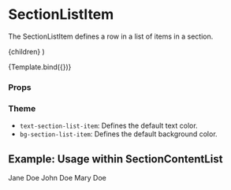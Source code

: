 
<Meta title="Components/Section/SectionListItem" component={SectionListItem} />

# SectionListItem

The SectionListItem defines a row in a list of items in a section.

  <SectionListItem>{children}</SectionListItem>
)

<Canvas>
  <Story name="Default" args={{ children: 'Jane Doe' }}>
    {Template.bind({})}
  </Story>
</Canvas>

### Props

<ArgsTable story="Default" />

### Theme

- `text-section-list-item`: Defines the default text color.
- `bg-section-list-item`: Defines the default background color.

## Example: Usage within SectionContentList

<Canvas>
  <Story name="Usage within Section">
    <SectionContentList>
      <SectionListItem>Jane Doe</SectionListItem>
      <SectionListItem>John Doe</SectionListItem>
      <SectionListItem>Mary Doe</SectionListItem>
    </SectionContentList>
  </Story>
</Canvas>
